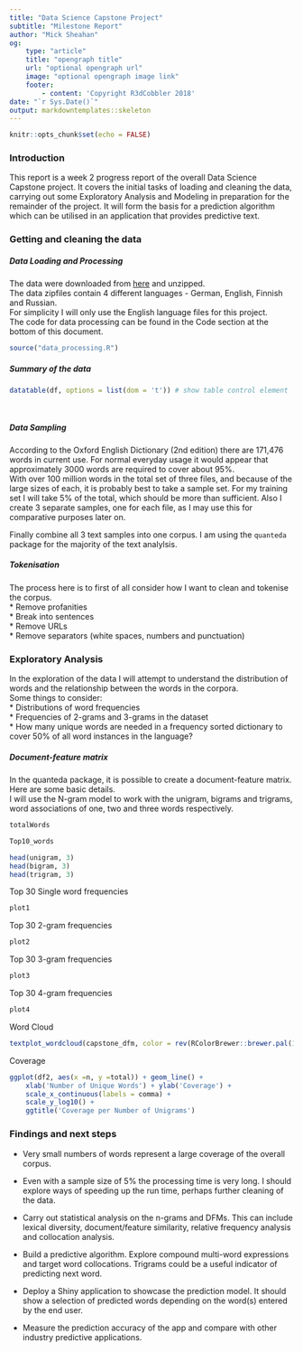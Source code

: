 ```yaml
---
title: "Data Science Capstone Project"
subtitle: "Milestone Report"
author: "Mick Sheahan"
og:
    type: "article"
    title: "opengraph title"
    url: "optional opengraph url"
    image: "optional opengraph image link"
    footer:
        - content: 'Copyright R3dCobbler 2018'
date: "`r Sys.Date()`"
output: markdowntemplates::skeleton
---
```


```r
knitr::opts_chunk$set(echo = FALSE)
```

### Introduction

This report is a week 2 progress report of the overall Data Science Capstone project.
It covers the initial tasks of loading and cleaning the data, carrying out some Exploratory Analysis and Modeling in preparation for the remainder of the project.
It will form the basis for a prediction algorithm which can be utilised in an application that provides predictive text.

### Getting and cleaning the data

##### Data Loading and Processing  
The data were downloaded from [here](https://d396qusza40orc.cloudfront.net/dsscapstone/dataset/Coursera-SwiftKey.zip) and unzipped.  
The data zipfiles contain 4 different languages - German, English, Finnish and Russian.   
For simplicity I will only use the English language files for this project.   
The code for data processing can be found in the Code section at the bottom of this document.

```r
source("data_processing.R")
```

##### Summary of the data   

```r
datatable(df, options = list(dom = 't')) # show table control element 

  
```      
       
                
                       
          
                      
           
##### Data Sampling   

According to the Oxford English Dictionary (2nd edition) there are 171,476 words in current use. For normal everyday usage it would appear that approximately 3000 words are required to cover about 95%.    
With over 100 million words in the total set of three files, and because of the large sizes of each, it is probably best to take a sample set. For my training set I will take 5% of the total, which should be more than sufficient. Also I create 3 separate samples, one for each file, as I may use this for comparative purposes later on.  

Finally combine all 3 text samples into one corpus. I am using the `quanteda` package for the majority of the text analylsis.

##### Tokenisation  

The process here is to first of all consider how I want to clean and tokenise the corpus.   
* Remove profanities    
* Break into sentences        
* Remove URLs         
* Remove separators (white spaces, numbers and punctuation)   

### Exploratory Analysis    
In the exploration of the data I will attempt to understand the distribution of words and the relationship between the words in the corpora.   
Some things to consider:   
* Distributions of word frequencies   
* Frequencies of 2-grams and 3-grams in the dataset   
* How many unique words are needed in a frequency sorted dictionary to cover 50% of all word instances in the language?   

##### Document-feature matrix

In the quanteda package, it is possible to create a document-feature matrix. Here are some basic details.   
I will use the N-gram model to work with the unigram, bigrams and trigrams, word associations of one, two and three words respectively. 

```r
totalWords 

Top10_words

head(unigram, 3)
head(bigram, 3)
head(trigram, 3)

```

Top 30 Single word frequencies   

```r
plot1
```
   
Top 30 2-gram frequencies   

```r
plot2
```
   
Top 30 3-gram frequencies   

```r
plot3
```
  
Top 30 4-gram frequencies   

```r
plot4
```

Word Cloud   

```r
textplot_wordcloud(capstone_dfm, color = rev(RColorBrewer::brewer.pal(10, "RdBu")))
```

Coverage   

```r
ggplot(df2, aes(x =n, y =total)) + geom_line() + 
    xlab('Number of Unique Words') + ylab('Coverage') + 
    scale_x_continuous(labels = comma) +
    scale_y_log10() +
    ggtitle('Coverage per Number of Unigrams')
```
   


### Findings and next steps   

* Very small numbers of words represent a large coverage of the overall corpus.    

* Even with a sample size of 5% the processing time is very long. I should explore ways of speeding up the run time, perhaps further cleaning of the data.      

* Carry out statistical analysis on the n-grams and DFMs. This can include lexical diversity, document/feature similarity, relative frequency analysis and collocation analysis.    

* Build a predictive algorithm. Explore compound multi-word expressions and target word collocations. Trigrams could be a useful indicator of predicting next word.    

* Deploy a Shiny application to showcase the prediction model. It should show a selection of predicted words depending on the word(s) entered by the end user.   

* Measure the prediction accuracy of the app and compare with other industry predictive applications.    







